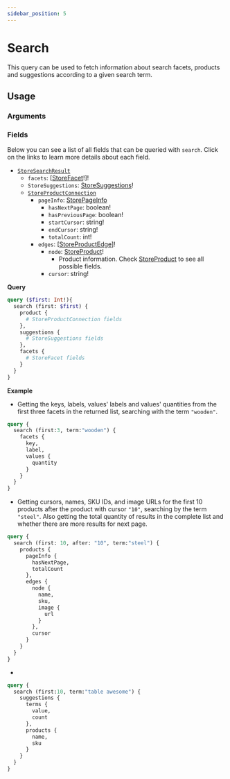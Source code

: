```yaml
---
sidebar_position: 5
---
```


# Search

This query can be used to fetch information about search facets, products and suggestions according to a given search term.

## Usage

<div className="grid grid-cols-2 gap-20 pt-5">

<div>

### Arguments

<PropsComponent
      name="first"
      type="Int"
      description="	Number of items that should return from the complete result list."
      required="true"
    />

<PropsComponent
      name="after"
      type="String"
      description="Pagination argument, indicating the cursor corresponding to the item after which the results should be fetched."
    />

<PropsComponent
      name="sort"
      type="StoreSort"
      description="Indicates search results sorting mode. StoreSort is an Enum with the possible values of: price_desc, price_asc, orders_desc, name_desc, name_asc, release_desc, discount_desc and score_desc."
    />

<PropsComponent
      name="term"
      type="String"
      description="Search term."
    />

<PropsComponent
      name="selectedFacets"
      type="IStoreSelectedFacet"
      description="Array of search facets (IStoreSelectedFacet), each with key and value."
    />

### Fields

Below you can see a list of all fields that can be queried with `search`. Click on the links to learn more details about each field.

<ul>
  <li><a href="/reference/api/objects#storesearchresult"><code>StoreSearchResult</code></a>
    <ul>
      <li><code>facets</code>: [<a href="/reference/api/objects/#storefacet">StoreFacet</a>!]!</li>
      <li><code>StoreSuggestions</code>: <a href="/reference/api/objects/#storesuggestions">StoreSuggestions</a>!</li>
      <li><a href="/reference/api/objects#storeproductconnection"><code>StoreProductConnection</code></a>
        <ul>
        <li><code>pageInfo</code>: <a href="/reference/api/objects/#storepageinfo">StorePageInfo</a>
          <ul>
          <li><code>hasNextPage</code>: boolean!</li>
          <li><code>hasPreviousPage</code>: boolean!</li>
          <li><code>startCursor</code>: string!</li>
          <li><code>endCursor</code>: string!</li>
          <li><code>totalCount</code>: int!</li>
          </ul>
        </li>
        <li><code>edges</code>: [<a href="/reference/api/objects/#storeproductedge">StoreProductEdge</a>]!
          <ul>
          <li><code>node</code>: <a href="/reference/api/objects/#storeproduct">StoreProduct</a>!
            <ul>
            <li>Product information. Check <a href="/reference/api/objects/#storeproduct">StoreProduct</a> to see all possible fields.</li>
            </ul>
          </li>
          <li><code>cursor</code>: string!</li>
          </ul>
        </li>
        </ul>
      </li>
    </ul>
  </li>
</ul>


</div>
<div>


**Query**

```graphql
query ($first: Int!){
  search (first: $first) {
    product {
      # StoreProductConnection fields
    },
    suggestions {
      # StoreSuggestions fields
    },
    facets {
      # StoreFacet fields
    }
  }
}
```

**Example**

- Getting the keys, labels, values' labels and values' quantities from the first three facets in the returned list, searching with the term `"wooden"`.

```graphql
query {
  search (first:3, term:"wooden") {
    facets {
      key,
      label,
      values {
        quantity
      }
    }
  }
}
```

- Getting cursors, names, SKU IDs, and image URLs for the first 10 products after the product with cursor `"10"`, searching by the term `"steel"`. Also getting the total quantity of results in the complete list and whether there are more results for next page.

```graphql
query {
  search (first: 10, after: "10", term:"steel") {
    products {
      pageInfo {
        hasNextPage,
        totalCount
      },
      edges {
        node {
          name,
          sku,
          image {
            url
          }
        },
        cursor
      }
    }
  }
}
```

-

```graphql
query {
  search (first:10, term:"table awesome") {
    suggestions {
      terms {
        value,
        count
      },
      products {
        name,
        sku
      }
    }
  }
}
```



</div>
</div>
